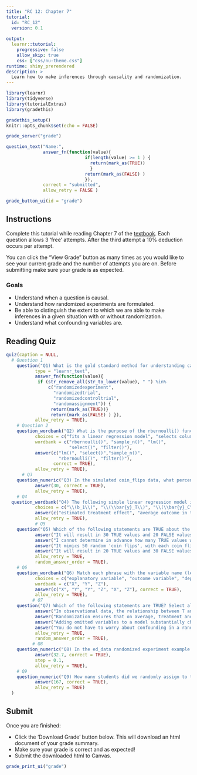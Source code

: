```yaml
---
title: "RC 12: Chapter 7"
tutorial:
  id: "RC_12"
  version: 0.1
  
output:
  learnr::tutorial:
    progressive: false
    allow_skip: true
    css: ["css/nu-theme.css"]
runtime: shiny_prerendered
description: >
  Learn how to make inferences through causality and randomization.
---
```


```r
library(learnr)
library(tidyverse)
library(tutorialExtras)
library(gradethis)

gradethis_setup()
knitr::opts_chunk$set(echo = FALSE)
```


```r
grade_server("grade")
```

```r
question_text("Name:",
              answer_fn(function(value){
                              if(length(value) >= 1 ) {
                                return(mark_as(TRUE))
                                }
                              return(mark_as(FALSE) )
                              }),
              correct = "submitted",
              allow_retry = FALSE )
```

```r
grade_button_ui(id = "grade")
```

## Instructions

Complete this tutorial while reading Chapter 7 of the [textbook](https://nustat.github.io/intro-stat-data-sci/07-causality.html). Each question allows 3 'free' attempts. After the third attempt a 10% deduction occurs per attempt.

You can click the "View Grade" button as many times as you would like to see your current grade and the number of attempts you are on. Before submitting make sure your grade is as expected.


### Goals

-   Understand when a question is causal.
-   Understand how randomized experiments are formulated.
-   Be able to distinguish the extent to which we are able to make inferences in a given situation with or without randomization.  
-   Understand what confounding variables are.


## Reading Quiz

```r
quiz(caption = NULL,
  # Question 1
    question("Q1) What is the gold standard method for understanding causality?", 
           type = "learnr_text",
           answer_fn(function(value){
            if (str_remove_all(str_to_lower(value), " ") %in% 
                c("randomizedexperiment",
                  "randomizedtrial",
                  "randomizedcontroltrial",
                  "randomassignment")) {
                 return(mark_as(TRUE))}
                 return(mark_as(FALSE) ) }),
           allow_retry = TRUE), 
    # Question 2
    question_wordbank("Q2) What is the purpose of the rbernoulli() function?",
           choices = c("fits a linear regression model", "selects columns of a data frame", "randomly selects rows from a data set", "generates results of random coin flips", "selects rows of a data frame"),
           wordbank = c("rbernoulli()", "sample_n()", "lm()",
                        "select()", "filter()"),
           answer(c("lm()", "select()","sample_n()",
                    "rbernoulli()", "filter()"), 
                  correct = TRUE),
           allow_retry = TRUE), 
      # Q3
    question_numeric("Q3) In the simulated coin_flips data, what percentage of the coins 'landed on heads'?", 
           answer(30, correct = TRUE),
           allow_retry = TRUE),  
    # Q4
  question_wordbank("Q4) The following simple linear regression model is used to estimate the 'average treatment effect.' In $\\hat{y} = b_0 + b_1T$ where $b_1 = \\bar{y}_T-\\bar{y}_C$, Match each term with its interpretation.",
           choices = c("\\(b_1\\)", "\\(\\bar{y}_T\\)", "\\(\\bar{y}_C\\)", "T", "\\(\\hat{y}\\)"),
           answer(c("estimated treatment effect", "average outcome in the treatment group", "average outcome in the control group", "indicator variable for whether an individual is in the treatment group", "estimated outcome for an individual"), correct = TRUE),
           allow_retry = TRUE), 
           # Q5
    question("Q5) Which of the following statements are TRUE about the following line of code? rbernouilli(n = 50, p = 0.4)",
           answer("It will result in 30 TRUE values and 20 FALSE values"),
           answer("I cannot determine in advance how many TRUE values will result", correct = TRUE),
           answer("It mimics 50 random 'coin flips', with each coin flip having a 0.4% chance of resulting in 'heads'"),
           answer("It will result in 20 TRUE values and 30 FALSE values"),
           allow_retry = TRUE,
           random_answer_order = TRUE),    
    # Q6
    question_wordbank("Q6) Match each phrase with the variable name (letter) it is typically associated with in a model.",
           choices = c("explanatory variable", "outcome variable", "dependent variable", "omitted variable", "predictor variable", "confounding variable"),
           wordbank = c("X", "Y", "Z"), 
           answer(c("X", "Y", "Y", "Z", "X", "Z"), correct = TRUE),
           allow_retry = TRUE),    
          # Q7
    question("Q7) Which of the following statements are TRUE? Select all that apply.",
           answer("In observational data, the relationship between T and Y, adjusting for Z, will be similar to the relationship between T and Y alone"),
           answer("Randomization ensures that on average, treatment and control groups are equivalent on all observed AND unobserved pre-treatment characteristics", correct = TRUE),
           answer("Adding omitted variables to a model substantially changes the estimated treatment effect in a randomized experiment"),
           answer("You do not have to worry about confounding in a randomized experiment", correct = TRUE),
           allow_retry = TRUE,
           random_answer_order = TRUE),    
          # Q8
    question_numeric("Q8) In the ed_data randomized experiment example (i.e. in the scenario where treatment status was randomly assigned), what percentage of students in the control group were minority students? Round to 1 decimal place.", 
           answer(32.7, correct = TRUE),
           step = 0.1,
           allow_retry = TRUE), 
    # Q9
    question_numeric("Q9) How many students did we randomly assign to the treatment group in the ed_data example?", 
           answer(167, correct = TRUE),
           allow_retry = TRUE)
  )
```

## Submit

Once you are finished:

-   Click the 'Download Grade' button below. This will download an html document of your grade summary.
-   Make sure your grade is correct and as expected!
-   Submit the downloaded html to Canvas.

```r
grade_print_ui("grade")
```

